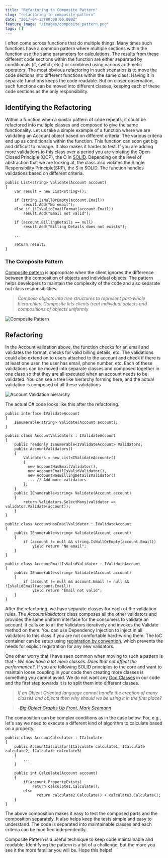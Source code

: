 ```yaml
---
title: "Refactoring to Composite Pattern"
slug: "refactoring-to-composite-pattern"
date: "2017-04-13T00:00:00.000Z"
feature_image: "/images/composite_pattern.png"
tags: []
---
```


I often come across functions that do multiple things. Many times such functions have a common pattern where multiple sections within the function use the same parameters for calculations. The results from these different code sections within the function are either separated by conditionals (if, switch, etc.) or combined using various arithmetic operators. The most obvious refactoring in such scenarios is to move the code sections into different functions within the same class. Having it in separate functions keeps the code readable. But on closer observation, such functions can be moved into different classes, keeping each of these code sections as the only responsibility.

Identifying the Refactoring
---------------------------

Within a function when a similar pattern of code repeats, it could be refactored into multiple classes and composed to give the same functionality. Let us take a simple example of a function where we are validating an Account object based on different criteria. The various criteria end up as conditionals within the function. This function can soon get big and difficult to manage. It also makes it harder to test. If you are adding more validations to this class over a period you are violating the Open-Closed Principle (OCP), the O in [SOLID](http://butunclebob.com/ArticleS.UncleBob.PrinciplesOfOod). Depending on the level of abstraction that we are looking at, the class also violates the Single Responsibility Principle(SRP), the S in SOLID. The function handles validations based on different criteria.

    public List<string> Validate(Account account)
    {
        var result = new List<string>();
    
        if (string.IsNullOrEmpty(account.Email))
            result.Add("No email");
        else if (!IsValidEmailFormat(account.Email))
            result.Add("Email not valid");
    
        if (account.BillingDetails == null)
            result.Add("Billing Details does not exists");
    
        ...
    
        return result;
    }
    

### The Composite Pattern

[Composite pattern](https://en.wikipedia.org/wiki/Composite_pattern) is appropriate when the client ignores the difference between the composition of objects and individual objects. The pattern helps developers to maintain the complexity of the code and also separate out class responsibilities.

> _Compose objects into tree structures to represent part-whole hierarchies. Composite lets clients treat individual objects and compositions of objects uniformly_

![Composite Pattern](/images/composite_pattern.png)

Refactoring
-----------

In the Account validation above, the function checks for an email and validates the format, checks for valid billing details, etc. The validations could also extend on to users attached to the account and check if there is at least one user, the user has email, phone number, etc. Each of these validations can be moved into separate classes and composed together in one class so that they are all executed when an account needs to be validated. You can see a tree like hierarchy forming here, and the actual validation is composed of all these validations

![Account Validation hierarchy](/images/composite_pattern_validation.png)

The actual C# code looks like this after the refactoring.

    public interface IValidateAccount
    {
        IEnumerable<string> Validate(Account account);
    }
    
    public class AccountValidators : IValidateAccount
    {
        public readonly IEnumerable<IValidateAccount> Validators;
        public AccountValidators()
        {
            Validators = new List<IValidateAccount>()
            {
              new AccountHasEmailValidator(),
              new AccountEmailIsValidValidator(),
              new AccountHasBillingDetailsValidator()
              ... // Add more validators
            };
        }
        public IEnumerable<string> Validate(Account account)
        {
            return Validators.SelectMany(validator => validator.Validate(account));
        }
    }
    
    public class AccountHasEmailValidator : IValidateAccount
    {
        public IEnumerable<string> Validate(Account account)
        {
            if (account != null && string.IsNullOrEmpty(account.Email))
                yield return "No email";
        }
    }
    
    public class AccountEmailIsValidValidator : IValidateAccount
    {
        public IEnumerable<string> Validate(Account account)
        {
            if (account != null && account.Email != null && !IsValidEmail(account.Email))
                yield return "Email not valid";
        }
    }
    

After the refactoring, we have separate classes for each of the validation rules. The _AccountValidators_ class composes all the other validators and provides the same uniform interface for the consumers to validate an account. It calls on to all the Validators iteratively and invokes the Validate method on them. You can use Dependency Injection to inject in all validators to this class if you are not comfortable hard-wiring them. The IoC container can be setup using [registration by convention](__GHOST_URL__/blog/ioc-registration-by-convention/), which prevents the needs for explicit registration for any new validators.

One other worry that I have seen common when moving to such a pattern is that - _We now have a lot more classes. Does that not affect the performance?_. If you are following SOLID principles to the core and want to maintain loose coupling in your code then creating more classes is something you cannot avoid. We do not want any [God Classes](http://wiki.c2.com/?GodClass) in our code and the first step towards it is to split them into different classes.

> _If an Object Oriented language cannot handle the creation of many classes and objects then why should we be using it in the first place?_

> \-_[Big Object Graphs Up Front, Mark Seemann](https://vimeo.com/68378923)_

The composition can be complex conditions as in the case below. For, e.g., let's say we need to execute a different kind of algorithm to calculate based on a property.

    public class AccountCalculator : ICalculate
    {
        public AccountCalculator(ICalculate calculate1, ICalculate calculate2, ICalculate calculate3)
        {
            ...
        }
    
        public int Calculate(Account account)
        {
            if(account.PropertyExists)
                return calculate1.Calculate();
            else
                  return calculate2.Calculate() + calculate3.Calculate();
        }
    }
    

The above composition makes it easy to test the composed parts and the composition separately. It also helps keep the tests simple and easy to understand. The code is separated into maintainable classes and each criteria can be modified independently.

Composite Pattern is a useful technique to keep code maintainable and readable. Identifying the pattern is a bit of a challenge, but the more you see it the more familiar you will be. Hope this helps!